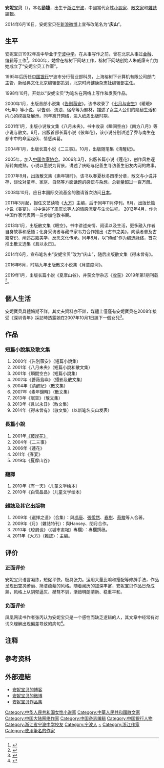 {{Infobox writer 
| 姓名     = 安妮宝贝
| 圖像     = 
| 圖像大小 = 
| 圖像說明 = 
| 原文名稱 = 
| 日文假名 = 
| 羅馬拼音 = 
| 字       = 
| 號       = 
| 原名     = 励婕
| 筆名     = 庆山、安妮宝贝
| 出生     = {{Birth date and age|1974|7|11}}<ref name=xinhuanet>{{cite web|author=國際先驅導報|title=安妮宝贝：我想展示颓废和对抗的力量|url=http://www.people.com.cn/h/2011/1030/c25408-3064221170.html|publisher=[[新華網|新華網]]|accessdate=2012-05-09|language=zh-cn|archive-url=https://web.archive.org/web/20160305012933/http://www.people.com.cn/h/2011/1030/c25408-3064221170.html|archive-date=2016-03-05|dead-url=yes}}</ref> 
| 出生地點 = {{CHN}}[[浙江省|浙江省]][[寧波市|寧波市]]<ref name=xinhuanet />
| 逝世     = 
| 逝世地點 = 
| 居處     = [[北京市|北京市]]<ref name=xinhuanet />
| 職業     = [[小說家|小說家]] - [[散文家|散文家]] - [[編輯|雜誌編輯]]
| 國籍     = {{PRC}}
| 種族     = 
| 公民權   = 
| 教育程度 = 
| 母校     = 浙江省宁波中学
| 創作時期 = 1998年 - 迄今
| 體裁     = [[小說|小說]]、[[散文|散文]]
| 主題     = 
| 文學運動 = 
| 代表作   = [[告別薇安|《告別薇安》]]<br>[[彼岸花__(小说)|《彼岸花》]]<br>[[七月與安生_(電影)|《七月與安生》]]
| 父母     =
| 配偶     = ''姓名未詳''
| 伴侶     = 
| 子女     = 女儿：恩养
| 親屬     = 
| 受影響於 = 
| 施影響於 = 
| 獎項     = 
| 簽名     =  
| 官方網站 = 
}}

'''安妮宝贝'''（{{bd|1974年|7月11日|catIdx=L勵}}），本名'''励婕'''，出生于[[浙江|浙江]][[宁波市|宁波]]，中國當代女性[[小說家|小說家]]、[[散文家|散文家]]和[[編輯|雜誌編輯]]。

2014年6月16日，安妮宝贝在[[新浪微博|新浪微博]]上宣布改笔名为“'''庆山'''”。

== 生平 ==
安妮宝贝1992年高中毕业于[[宁波中学|宁波中学]]。在从事写作之前，曾在北京从事过[[金融|金融]]、[[编辑|编辑]]等工作<ref name="nanfang">{{cite web|author =名牌|title =安妮宝贝：突然十年便过去|url =http://nf.nfdaily.cn/mpzz/content/2011-10/17/content_31548962.htm|publisher =南方网|accessdate =2012-05-10|language =zh-cn|deadurl =yes|archiveurl =https://web.archive.org/web/20120305185344/http://nf.nfdaily.cn/mpzz/content/2011-10/17/content_31548962.htm|archivedate =2012-03-05}}</ref>。2000年，她曾在榕树下网站工作，榕树下网站创始人朱威廉专门为她成立了“安妮宝贝工作室”。

1995年后历任[[中国银行|中国银行]]宁波市分行营业部科员，上海榕树下计算机有限公司部门主管，新经典文化北京编辑部策划，北京时尚健康杂志社编辑部主任。

1998年10月，开始以“安妮宝贝”为笔名在网络上写作和发表作品。

2000年1月，出版首部小说集《[[告别薇安|告别薇安]]》，该书收录了《[[七月与安生|七月与安生]]》《暖暖》《七年》等小说，以告别、流浪、宿命等为题材，描述了女主人公们的隐秘生活和内心的挖掘及展示。同年离开网络，进入纸质出版时期。

2001年1月，出版小说散文集《八月未央》，书中收录《瞬间空白》《南方八月》等小说与散文。9月，出版首部长篇小说《彼岸花》，该小说分别讲述了乔与南生在都市中的命运起伏、情感纠葛。

2004年1月，出版长篇小说《二三事》。10月，出版随笔集《清醒纪》。

2005年，加入[[中国作家协会|中国作家协会]]。2006年3月，出版长篇小说《莲花》，创作风格逐渐转向成熟。小说以墨脱为背景，讲述了庆昭与纪善生寻访善生旧友内河的故事。

2007年9月，出版散文集《素年锦时》，该书以春夏秋冬四季分章，散文与小说并存，谈论对童年、家庭、自然等方面话题的感悟与杂想。总销量超过一百万册。

2008年10月，应日本国际交流基金的邀请首次访问[[日本|日本]]。

2011年3月起，担任文艺读物《[[大方|大方]]》主编，后于同年11月停刊。8月，出版长篇小说《春宴》，书中讲述了周庆长等人的情感流变与生命进程。
2012年4月，作为中国作家代表团一员参加伦敦书展。

2013年1月，出版散文集《眠空》，书中讲述亲情、阅读以及生活，更多融入作者自身故事和感悟；化身采访者与藏书家韦力合作推出《古书之美》，向读者普及古籍常识、阐述古籍美学、反思文化传承。同年8月，以“诗经”作为编选脉络，首次推出散文选集《且以永日》。

2014年6月，宣布笔名由“安妮宝贝”改为“庆山”，随后出版散文集《得未曾有》。

2016年6月，时隔九年出版散文小说集《月童度河》。

2019年1月，出版长篇小说《夏摩山谷》，并获文学杂志《[[收获|收获]]》2019年第1期刊载<ref>{{Cite web|url = http://ent.163.com/14/0212/16/9KT7BCD300032DGD.html|title = 安妮宝贝小说将被搬上银幕 改编难度大|accessdate = 2015-07-20|author = |date = 2015-06-25|publisher = 网易娱乐|language = zh-cn}}{{Dead link|date=2019年12月 |bot=InternetArchiveBot |fix-attempted=yes }}</ref>。

== 個人生活 ==
安妮寶貝具體婚期不詳，其丈夫資料亦不詳，媒體上僅僅有安妮寶貝在2008年接受《深圳青年》採訪時透露她在2007年10月1日誕下一個女兒<ref>{{cite journal|author = 励婕|coauthors = 林皓哲|title = 安妮宝贝，得夫如此万事足|journal = 深圳青年|year = 2008年|issue = 15|url = http://www.qikan.com.cn/Article/szqn/szqn200815/szqn20081519.html|accessdate = 2012-05-09|language = zh-cn|archive-date = 2015-09-24|archive-url = https://web.archive.org/web/20150924083719/http://www.qikan.com.cn/Article/szqn/szqn200815/szqn20081519.html|dead-url = no}}</ref>。

== 作品 ==
=== 短篇小說集及散文集 ===
# 2000年《告別薇安》（短篇小說集）
# 2001年《八月未央》（短篇小說和散文集）
# 2001年《瞬間空白》（短篇小說集）{{efn| 該小說集出版時並未征得安妮寶貝同意，僅僅是當時作品版權擁有者榕樹下與出版社商談后出版的小說集。故而安妮寶貝始終不承認該小說集為其作品。}}
# 2002年《薔薇島嶼》（攝影及散文集）
# 2004年《清醒紀》（散文集）
# 2007年《素年錦時》（散文集）
# 2013年《眠空》（散文集）
# 2013年《且以永日》（散文集）
# 2014年《得未曾有》（散文集）（以新笔名庆山发表）

=== 長篇小說 ===
# 2001年[[彼岸花_(小说)|《彼岸花》]]
# 2004年《二三事》
# 2006年《蓮花》
# 2011年《春宴》
# 2019年《夏摩山谷》

=== 翻譯 ===
# 2010年《有一天》（儿童文学绘本）
# 2010年《白雪晶晶》（儿童文学绘本）

=== 雜誌及其它出版物 ===
# 2009年《選擇之道》（合集）：與[[冯唐_(作家)|馮唐]]、[[張悅然|張悅然]]、[[春樹|春樹]]、[[蔡駿|蔡駿]]等人合著。
# 2009年《月》（雜誌特刊）：與Hansey、閏月合作。
# 2010年《琼屑谈》（《城市畫報》專欄）：專欄撰稿。
# 2011年《大方》（雜誌）：主編。

== 评价 ==

=== 正面评价 ===
安妮宝贝语言凝练，短促平快，极具张力。运用大量比喻和搭配等修辞手法，作品呈现出空灵绮丽、简洁蕴藉的风格。随着阅历的加深丰富，安妮宝贝作品日渐成熟，风格上从阴郁逼仄、桀骜不驯，渐趋明朗清新、稳重平和。

=== 负面评价 ===
凤凰网读书作者张丙认为安妮宝贝是一个感性而缺乏逻辑的人，其文章中经常有对词义理解出现偏差导致的病句<ref>{{Cite web|url = http://book.ifeng.com/shupingzhoukan/special/duyao54/wenzhang/detail_2011_09/07/9012860_0.shtml|title = 张丙：挑挑安妮宝贝的毛病|accessdate = 2015-07-20|author = 张丙|date = 2011年9月7日|publisher = 凤凰网读书|language = zh-cn|archive-date = 2019-08-01|archive-url = https://web.archive.org/web/20190801152039/http://book.ifeng.com/shupingzhoukan/special/duyao54/wenzhang/detail_2011_09/07/9012860_0.shtml|dead-url = no}}</ref>。

== 注释 ==
{{notelist|iger=}}
== 參考资料 ==
{{reflist}}

== 外部連結 ==
* [http://blog.sina.com.cn/babe 安妮宝贝的博客] {{Wayback|url=http://blog.sina.com.cn/babe |date=20210224203237 }}{{zh-cn}}
* [http://weibo.com/u/1162178432 安妮宝贝的微博] {{Wayback|url=http://weibo.com/u/1162178432 |date=20150202214444 }}{{zh-cn}}
* [http://book.sina.com.cn/people/annibaobei/ 安妮宝贝作品集] {{Wayback|url=http://book.sina.com.cn/people/annibaobei/ |date=20190803022252 }}{{zh-cn}}

{{安妮宝贝}}
{{中国著名编剧作家}}
{{DEFAULTSORT:An安}}
[[Category:中华人民共和国女性小说家|Category:中华人民共和国女性小说家]]
[[Category:中華人民共和國散文家|Category:中華人民共和國散文家]]
[[Category:中国大陆网络作家|Category:中国大陆网络作家]]
[[Category:中国杂志编辑|Category:中国杂志编辑]]
[[Category:中国银行人物|Category:中国银行人物]]
[[Category:浙江省宁波中学校友|Category:浙江省宁波中学校友]]
[[Category:宁波人|Category:宁波人]]
[[Category:勵姓|~]]
[[Category:浙江作家|Category:浙江作家]]
[[Category:使用筆名的作家|Category:使用筆名的作家]]